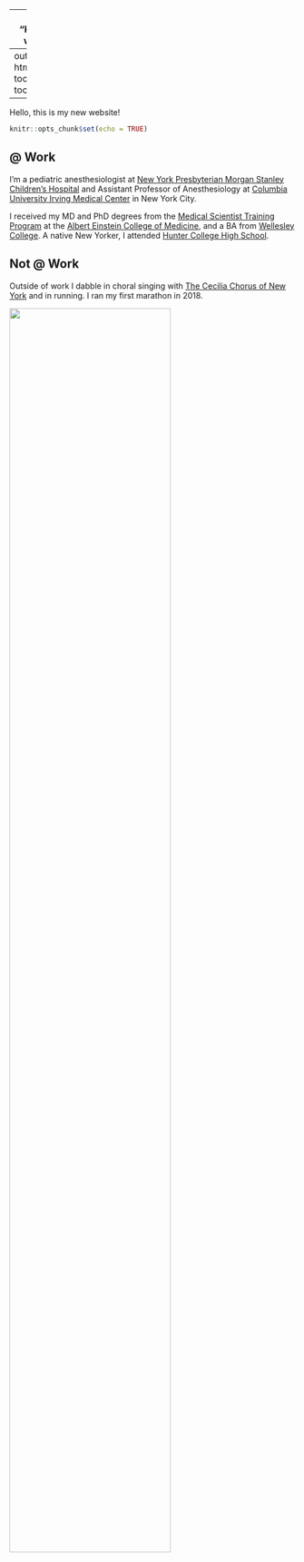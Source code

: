 
--
title: "Katherine"s website!!!"
---
output: 
  html_document:
    toc: true
    toc_float: true
---
Hello, this is my new website!
```r
knitr::opts_chunk$set(echo = TRUE)
```
## @ Work

I'm a pediatric anesthesiologist at [New York Presbyterian Morgan Stanley Children's Hospital](https://www.nyp.org/morganstanley) and Assistant Professor of Anesthesiology at [Columbia University Irving Medical Center](https://www.cuimc.columbia.edu/) in New York City. 

I received my MD and PhD degrees from the [Medical Scientist Training Program](https://www.einstein.yu.edu/education/mstp/) at the [Albert Einstein College of Medicine](https://www.einstein.yu.edu/), and a BA from [Wellesley College](https://www.wellesley.edu/). A native New Yorker, I attended [Hunter College High School](https://www.hunterschools.org/high-school/high-school-welcome). 

## Not @ Work

Outside of work I dabble in choral singing with [The Cecilia Chorus of New York](http://ceciliachorusny.org/) and in running. I ran my first marathon in 2018.

<img src="images/marathon.jpg" style="width:75%">